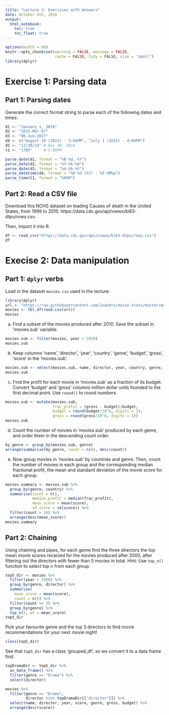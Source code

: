 ```yaml
---
title: "Lecture 3: Exercises with Answers"
date: October 4th, 2018
output: 
  html_notebook:
    toc: true
    toc_float: true
---
```


```r
options(width = 80)
knitr::opts_chunk$set(warning = FALSE, message = FALSE,
                      cache = FALSE, tidy = FALSE, size = "small")
library(dplyr)
```



# Exercise 1: Parsing data
 
## Part 1: Parsing dates
 

Generate the correct format string to parse each of the following dates and times:
```r
d1 <- "January 1, 2010"
d2 <- "2015-Mar-07"
d3 <- "06-Jun-2017"
d4 <- c("August 19 (2015) - 3:04PM", "July 1 (2015) - 4:04PM")
d5 <- "12/30/14" # Dec 30, 2014
t1 <- "1705"     # 5:05PM
```

```r
parse_date(d1, format = "%B %d, %Y")
parse_date(d2, format = "%Y-%b-%d")
parse_date(d3, format = "%d-%b-%Y")
parse_datetime(d4, format = "%B %d (%Y) - %I:%M%p")
parse_time(t1, format = "%H%M")
```


## Part 2: Read a CSV file

Download this NCHS dataset on leading Causes of death in the United States, from 1999 to 2015: https://data.cdc.gov/api/views/bi63-dtpu/rows.csv.

Then, import it into R.

```r
df <- read_csv("https://data.cdc.gov/api/views/bi63-dtpu/rows.csv")
df
```


# Execise 2: Data manipulation

## Part 1: `dplyr` verbs

Load in the dataset `movies.csv` used in the lecture:

```r
library(dplyr)
url <- "https://raw.githubusercontent.com/Juanets/movie-stats/master/movies.csv"
movies <- tbl_df(read.csv(url))
movies
```


a. Find a subset of the movies produced after 2010. 
Save the subset in 'movies.sub' variable.

```r
movies.sub <- filter(movies, year > 2010)
movies.sub
```

b. Keep columns 'name', 'director', 'year', 'country', 'genre', 'budget', 'gross', 'score'
in the 'movies.sub'.

```r
movies.sub <- select(movies.sub, name, director, year, country, genre, budget, gross, score)
movies.sub
```

c. Find the profit for each movie in 'movies.sub' as a fraction of its budget.
Convert 'budget' and 'gross' columns million dollar units founded to the first decimal point.
Use `round()` to round numbers.

```r
movies.sub <- mutate(movies.sub, 
                     frac_profit = (gross - budget)/budget,
                     budget = round(budget/10^6, digits = 1),
                     gross = round(gross/10^6, digits = 1))
movies.sub
```


d. Count the number of movies in 'movies.sub' produced by each genre,
and order them in the descending count order.

```r
by_genre <- group_by(movies.sub, genre)
arrange(summarise(by_genre, count = n()), desc(count))
```

e. Now group movies in 'movies.sub' by countries and genre.
Then, count the number of movies in each group and the corresponding 
median fractional profit, the mean and standard deviation of 
the movie score for each group.

```r
movies.summary <- movies.sub %>%
  group_by(genre, country) %>%
  summarise(count = n(), 
            median_profit = median(frac_profit),
            mean_score = mean(score), 
            sd_score = sd(score)) %>%
  filter(count > 10) %>%
  arrange(desc(mean_score))
movies.summary
```


## Part 2: Chaining

Using chaining and pipes, for each genre find the three directors the
top mean movie scores received for the movies produced after 2000,
after filtering out the directors with fewer than 5 movies in total.
Hint: Use `top_n()` function to select top n from each group.

```r
top5_dir <- movies %>% 
  filter(year > 2000) %>%
  group_by(genre, director) %>%
  summarise(
    mean_score = mean(score),
    count = n()) %>%
  filter(count >= 3) %>%
  group_by(genre) %>%
  top_n(5, wt = mean_score)
top5_dir
```

Pick your favourite genre and the top 3 directors to find movie recommendations
for your next movie night!

```r
class(top5_dir)
```

See that `top5_dir` has a class 'grouped_df', so we convert it to 
a data frame first.
```r
topDramaDir <- top5_dir %>% 
  as_data_frame() %>%
  filter(genre == "Drama") %>% 
  select(director)

```

```r
movies %>% 
  filter(genre == "Drama", 
         director %in% topDramaDir[["director"]]) %>%
  select(name, director, year, score, genre, gross, budget) %>%
  arrange(desc(score))
```

